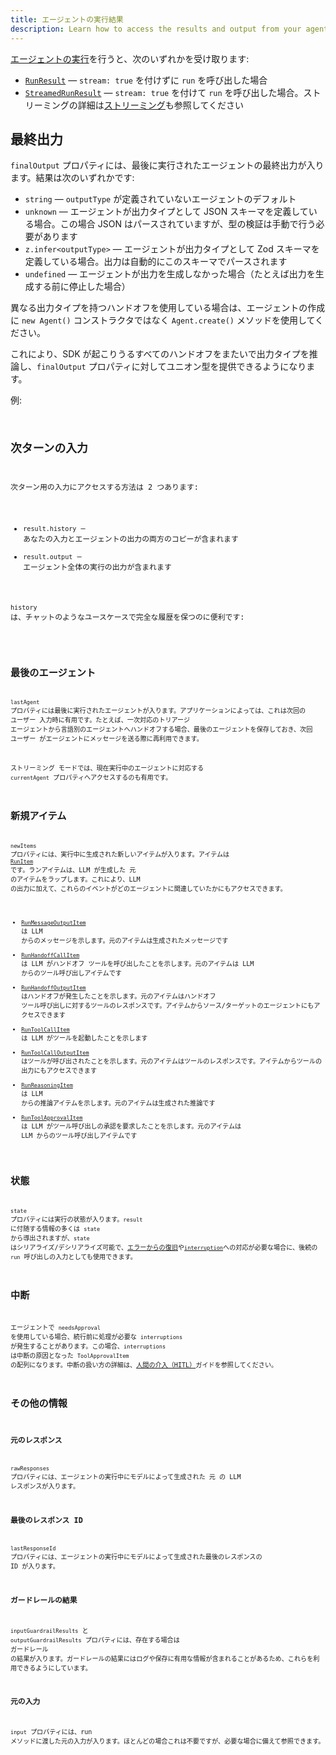 ```yaml
---
title: エージェントの実行結果
description: Learn how to access the results and output from your agent run
---
```



[エージェントの実行](/openai-agents-js/ja/guides/running-agents)を行うと、次のいずれかを受け取ります:

- [`RunResult`](/openai-agents-js/openai/agents/classes/runresult) — `stream: true` を付けずに `run` を呼び出した場合
- [`StreamedRunResult`](/openai-agents-js/openai/agents/classes/streamedrunresult) — `stream: true` を付けて `run` を呼び出した場合。ストリーミングの詳細は[ストリーミング](/openai-agents-js/ja/guides/streaming)も参照してください

## 最終出力

`finalOutput` プロパティには、最後に実行されたエージェントの最終出力が入ります。結果は次のいずれかです:

- `string` — `outputType` が定義されていないエージェントのデフォルト
- `unknown` — エージェントが出力タイプとして JSON スキーマを定義している場合。この場合 JSON はパースされていますが、型の検証は手動で行う必要があります
- `z.infer<outputType>` — エージェントが出力タイプとして Zod スキーマを定義している場合。出力は自動的にこのスキーマでパースされます
- `undefined` — エージェントが出力を生成しなかった場合（たとえば出力を生成する前に停止した場合）

異なる出力タイプを持つハンドオフを使用している場合は、エージェントの作成に `new Agent()` コンストラクタではなく `Agent.create()` メソッドを使用してください。

これにより、SDK が起こりうるすべてのハンドオフをまたいで出力タイプを推論し、`finalOutput` プロパティに対してユニオン型を提供できるようになります。

例:

<Code
  lang="typescript"
  code={handoffFinalOutputTypes}
  title="Handoff final output types"
/>

## 次ターンの入力

次ターン用の入力にアクセスする方法は 2 つあります:

- `result.history` — あなたの入力とエージェントの出力の両方のコピーが含まれます
- `result.output` — エージェント全体の実行の出力が含まれます

`history` は、チャットのようなユースケースで完全な履歴を保つのに便利です:

<Code lang="typescript" code={historyLoop} title="History loop" />

## 最後のエージェント

`lastAgent` プロパティには最後に実行されたエージェントが入ります。アプリケーションによっては、これは次回の ユーザー 入力時に有用です。たとえば、一次対応のトリアージ エージェントから言語別のエージェントへハンドオフする場合、最後のエージェントを保存しておき、次回 ユーザー がエージェントにメッセージを送る際に再利用できます。

ストリーミング モードでは、現在実行中のエージェントに対応する `currentAgent` プロパティへアクセスするのも有用です。

## 新規アイテム

`newItems` プロパティには、実行中に生成された新しいアイテムが入ります。アイテムは [`RunItem`](/openai-agents-js/openai/agents/type-aliases/runitem) です。ランアイテムは、LLM が生成した 元 のアイテムをラップします。これにより、LLM の出力に加えて、これらのイベントがどのエージェントに関連していたかにもアクセスできます。

- [`RunMessageOutputItem`](/openai-agents-js/openai/agents/classes/runmessageoutputitem) は LLM からのメッセージを示します。元のアイテムは生成されたメッセージです
- [`RunHandoffCallItem`](/openai-agents-js/openai/agents/classes/runhandoffcallitem) は LLM がハンドオフ ツールを呼び出したことを示します。元のアイテムは LLM からのツール呼び出しアイテムです
- [`RunHandoffOutputItem`](/openai-agents-js/openai/agents/classes/runhandoffoutputitem) はハンドオフが発生したことを示します。元のアイテムはハンドオフ ツール呼び出しに対するツールのレスポンスです。アイテムからソース/ターゲットのエージェントにもアクセスできます
- [`RunToolCallItem`](/openai-agents-js/openai/agents/classes/runtoolcallitem) は LLM がツールを起動したことを示します
- [`RunToolCallOutputItem`](/openai-agents-js/openai/agents/classes/runtoolcalloutputitem) はツールが呼び出されたことを示します。元のアイテムはツールのレスポンスです。アイテムからツールの出力にもアクセスできます
- [`RunReasoningItem`](/openai-agents-js/openai/agents/classes/runreasoningitem) は LLM からの推論アイテムを示します。元のアイテムは生成された推論です
- [`RunToolApprovalItem`](/openai-agents-js/openai/agents/classes/runtoolapprovalitem) は LLM がツール呼び出しの承認を要求したことを示します。元のアイテムは LLM からのツール呼び出しアイテムです

## 状態

`state` プロパティには実行の状態が入ります。`result` に付随する情報の多くは `state` から導出されますが、`state` はシリアライズ/デシリアライズ可能で、[エラーからの復旧](/openai-agents-js/ja/guides/running-agents#exceptions)や[`interruption`](#interruptions)への対応が必要な場合に、後続の `run` 呼び出しの入力としても使用できます。

## 中断

エージェントで `needsApproval` を使用している場合、続行前に処理が必要な `interruptions` が発生することがあります。この場合、`interruptions` は中断の原因となった `ToolApprovalItem` の配列になります。中断の扱い方の詳細は、[人間の介入（HITL）](/openai-agents-js/ja/guides/human-in-the-loop)ガイドを参照してください。

## その他の情報

### 元のレスポンス

`rawResponses` プロパティには、エージェントの実行中にモデルによって生成された 元 の LLM レスポンスが入ります。

### 最後のレスポンス ID

`lastResponseId` プロパティには、エージェントの実行中にモデルによって生成された最後のレスポンスの ID が入ります。

### ガードレールの結果

`inputGuardrailResults` と `outputGuardrailResults` プロパティには、存在する場合は ガードレール の結果が入ります。ガードレールの結果にはログや保存に有用な情報が含まれることがあるため、これらを利用できるようにしています。

### 元の入力

`input` プロパティには、run メソッドに渡した元の入力が入ります。ほとんどの場合これは不要ですが、必要な場合に備えて参照できます。
